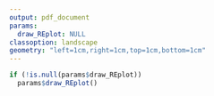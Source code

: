 ---
output: pdf_document
params:
  draw_REplot: NULL
classoption: landscape
geometry: "left=1cm,right=1cm,top=1cm,bottom=1cm"
---

```{r echo=FALSE, message=FALSE, warning=FALSE, as.is = TRUE, fig.width=11, fig.height=8.5}
if (!is.null(params$draw_REplot))
  params$draw_REplot()
```
 
